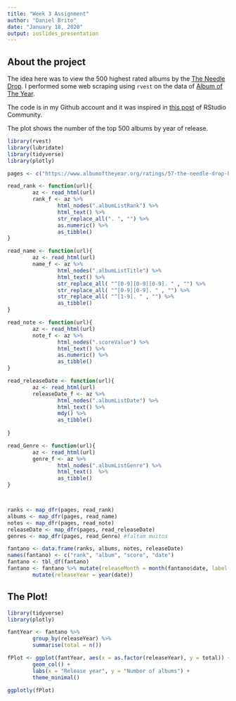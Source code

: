 ---
title: "Week 3 Assignment"
author: "Daniel Brito"
date: "January 18, 2020"
output: ioslides_presentation
---

## About the project

The idea here was to view the 500 highest rated albums by the [The Needle Drop](https://www.youtube.com/user/theneedledrop). I performed some web scraping using `rvest` on the data of [Album of The Year](https://www.albumoftheyear.org/ratings/57-the-needle-drop-highest-rated/all/1).

The code is in my Github account and it was inspired in [this post](https://community.rstudio.com/t/rvest-first-attempt-at-web-scraping-how-to-deal-with-multiple-pages-and-missing-values/13100/6) of RStudio Community.

The plot shows the number of the top 500 albums by year of release.

```{r code, include = FALSE, cache=TRUE}
library(rvest)
library(lubridate)
library(tidyverse)
library(plotly)

pages <- c("https://www.albumoftheyear.org/ratings/57-the-needle-drop-highest-rated/all/") %>% paste0(1:20)

read_rank <- function(url){
        az <- read_html(url)
        rank_f <- az %>%
                html_nodes(".albumListRank") %>%
                html_text() %>%
                str_replace_all(". ", "") %>%
                as.numeric() %>%
                as_tibble()
}

read_name <- function(url){
        az <- read_html(url)
        name_f <- az %>%
                html_nodes(".albumListTitle") %>%
                html_text() %>%
                str_replace_all( "^[0-9][0-9][0-9]. " , "") %>%
                str_replace_all( "^[0-9][0-9]. " , "") %>%
                str_replace_all( "^[1-9]. " , "") %>%
                as_tibble()
}

read_note <- function(url){
        az <- read_html(url)
        note_f <- az %>%
                html_nodes(".scoreValue") %>%
                html_text() %>%
                as.numeric() %>%
                as_tibble()
}

read_releaseDate <- function(url){
        az <- read_html(url)
        releaseDate_f <- az %>%
                html_nodes(".albumListDate") %>%
                html_text() %>%
                mdy() %>%
                as_tibble()
                
}

read_Genre <- function(url){
        az <- read_html(url)
        genre_f <- az %>%
                html_nodes(".albumListGenre") %>%
                html_text()  %>%
                as_tibble()
}



ranks <- map_dfr(pages, read_rank)
albums <- map_dfr(pages, read_name)
notes <- map_dfr(pages, read_note)
releaseDate <- map_dfr(pages, read_releaseDate)
genres <- map_dfr(pages, read_Genre) #faltam muitos

fantano <- data.frame(ranks, albums, notes, releaseDate)
names(fantano) <- c("rank", "album", "score", "date")
fantano <- tbl_df(fantano)
fantano <- fantano %>% mutate(releaseMonth = month(fantano$date, label = TRUE, locale = "C")) %>%
        mutate(releaseYear = year(date))

```

## The Plot!

```{r packs, include = FALSE}
library(tidyverse)
library(plotly)
```

```{r plot, warning = FALSE, echo = FALSE, results = 'asis', fig.cap="Year of Release of the 500 Highest Rated Albums \n by The Needle Drop"}


fantYear <- fantano %>%
        group_by(releaseYear) %>%
        summarise(total = n())

fPlot <- ggplot(fantYear, aes(x = as.factor(releaseYear), y = total)) +
        geom_col() +
        labs(x = "Release year", y = "Number of albums") +
        theme_minimal()

ggplotly(fPlot)
```

